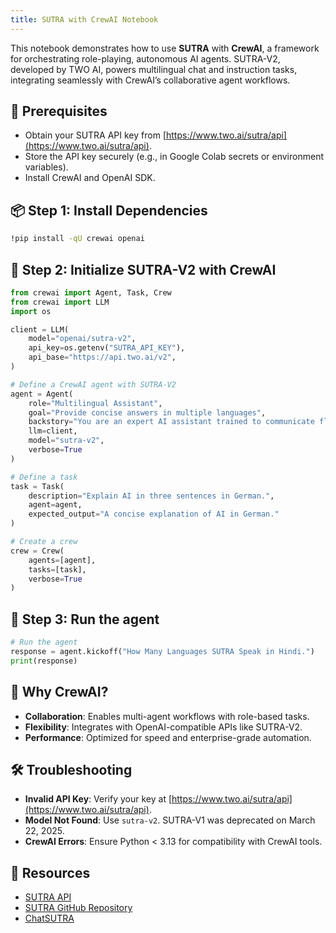 ```yaml
---
title: SUTRA with CrewAI Notebook
---
```


This notebook demonstrates how to use **SUTRA** with **CrewAI**, a framework for orchestrating role-playing, autonomous AI agents. SUTRA-V2, developed by TWO AI, powers multilingual chat and instruction tasks, integrating seamlessly with CrewAI’s collaborative agent workflows.[](https://www.analyticsvidhya.com/blog/2024/01/building-collaborative-ai-agents-with-crewai/)[](https://github.com/crewAIInc/crewAI)

## 🔧 Prerequisites
- Obtain your SUTRA API key from [https://www.two.ai/sutra/api](https://www.two.ai/sutra/api).
- Store the API key securely (e.g., in Google Colab secrets or environment variables).
- Install CrewAI and OpenAI SDK.

## 📦 Step 1: Install Dependencies
```bash
!pip install -qU crewai openai
```

## 🔐 Step 2: Initialize SUTRA-V2 with CrewAI
```python
from crewai import Agent, Task, Crew
from crewai import LLM
import os

client = LLM(
    model="openai/sutra-v2",
    api_key=os.getenv("SUTRA_API_KEY"),
    api_base="https://api.two.ai/v2",
)

# Define a CrewAI agent with SUTRA-V2
agent = Agent(
    role="Multilingual Assistant",
    goal="Provide concise answers in multiple languages",
    backstory="You are an expert AI assistant trained to communicate fluently in over 50 languages.",
    llm=client,
    model="sutra-v2",
    verbose=True
)

# Define a task
task = Task(
    description="Explain AI in three sentences in German.",
    agent=agent,
    expected_output="A concise explanation of AI in German."
)

# Create a crew
crew = Crew(
    agents=[agent],
    tasks=[task],
    verbose=True
)
```

## 💬 Step 3: Run the agent
```python
# Run the agent
response = agent.kickoff("How Many Languages SUTRA Speak in Hindi.")
print(response)
```

## 🌟 Why CrewAI?
- **Collaboration**: Enables multi-agent workflows with role-based tasks.[](https://github.com/crewAIInc/crewAI)
- **Flexibility**: Integrates with OpenAI-compatible APIs like SUTRA-V2.[](https://www.analyticsvidhya.com/blog/2024/01/building-collaborative-ai-agents-with-crewai/)
- **Performance**: Optimized for speed and enterprise-grade automation.[](https://github.com/crewAIInc/crewAI)

## 🛠 Troubleshooting
- **Invalid API Key**: Verify your key at [https://www.two.ai/sutra/api](https://www.two.ai/sutra/api).
- **Model Not Found**: Use `sutra-v2`. SUTRA-V1 was deprecated on March 22, 2025.
- **CrewAI Errors**: Ensure Python < 3.13 for compatibility with CrewAI tools.[](https://docs.ag2.ai/0.8.1/docs/blog/category/crewai/)

## 📎 Resources
- [SUTRA API](https://www.two.ai/sutra/api)
- [SUTRA GitHub Repository](https://github.com/sutra-dev/sutra-cookbook)
- [ChatSUTRA](https://chat.two.ai)
